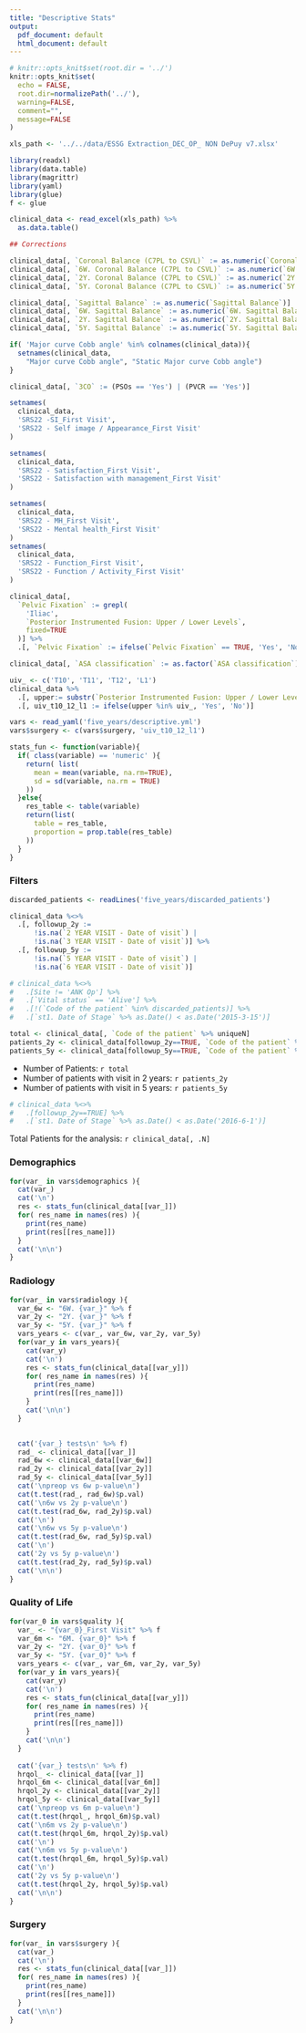```yaml
---
title: "Descriptive Stats"
output:
  pdf_document: default
  html_document: default
---
```


```r
# knitr::opts_knit$set(root.dir = '../')
knitr::opts_knit$set(
  echo = FALSE, 
  root.dir=normalizePath('../'),
  warning=FALSE, 
  comment="",
  message=FALSE
)
```

```r
xls_path <- '../../data/ESSG Extraction_DEC_OP_ NON DePuy v7.xlsx'
```


```r
library(readxl)
library(data.table)
library(magrittr)
library(yaml)
library(glue)
f <- glue

clinical_data <- read_excel(xls_path) %>% 
  as.data.table()
```


```r
## Corrections

clinical_data[, `Coronal Balance (C7PL to CSVL)` := as.numeric(`Coronal Balance (C7PL to CSVL)`)]
clinical_data[, `6W. Coronal Balance (C7PL to CSVL)` := as.numeric(`6W. Coronal Balance (C7PL to CSVL)`)]
clinical_data[, `2Y. Coronal Balance (C7PL to CSVL)` := as.numeric(`2Y. Coronal Balance (C7PL to CSVL)`)]
clinical_data[, `5Y. Coronal Balance (C7PL to CSVL)` := as.numeric(`5Y. Coronal Balance (C7PL to CSVL)`)]

clinical_data[, `Sagittal Balance` := as.numeric(`Sagittal Balance`)]
clinical_data[, `6W. Sagittal Balance` := as.numeric(`6W. Sagittal Balance`)]
clinical_data[, `2Y. Sagittal Balance` := as.numeric(`2Y. Sagittal Balance`)]
clinical_data[, `5Y. Sagittal Balance` := as.numeric(`5Y. Sagittal Balance`)]

```


```r
if( 'Major curve Cobb angle' %in% colnames(clinical_data)){
  setnames(clinical_data, 
    "Major curve Cobb angle", "Static Major curve Cobb angle")
}

clinical_data[, `3CO` := (PSOs == 'Yes') | (PVCR == 'Yes')]

setnames(
  clinical_data, 
  'SRS22 -SI_First Visit', 
  'SRS22 - Self image / Appearance_First Visit'
)

setnames(
  clinical_data, 
  'SRS22 - Satisfaction_First Visit', 
  'SRS22 - Satisfaction with management_First Visit'
)

setnames(
  clinical_data, 
  'SRS22 - MH_First Visit', 
  'SRS22 - Mental health_First Visit'
)
setnames(
  clinical_data, 
  'SRS22 - Function_First Visit', 
  'SRS22 - Function / Activity_First Visit'
)

clinical_data[, 
  `Pelvic Fixation` := grepl(
    'Iliac', 
    `Posterior Instrumented Fusion: Upper / Lower Levels`, 
    fixed=TRUE
  )] %>% 
  .[, `Pelvic Fixation` := ifelse(`Pelvic Fixation` == TRUE, 'Yes', 'No')] 

clinical_data[, `ASA classification` := as.factor(`ASA classification`)]

uiv_ <- c('T10', 'T11', 'T12', 'L1')
clinical_data %>% 
  .[, upper:= substr(`Posterior Instrumented Fusion: Upper / Lower Levels`, 1, 2)] %>% 
  .[, uiv_t10_12_l1 := ifelse(upper %in% uiv_, 'Yes', 'No')]

vars <- read_yaml('five_years/descriptive.yml')
vars$surgery <- c(vars$surgery, 'uiv_t10_12_l1')

stats_fun <- function(variable){
  if( class(variable) == 'numeric' ){
    return( list(
      mean = mean(variable, na.rm=TRUE),
      sd = sd(variable, na.rm = TRUE)
    ))
  }else{
    res_table <- table(variable)
    return(list(
      table = res_table, 
      proportion = prop.table(res_table)
    ))
  }
}

```

### Filters
```r
discarded_patients <- readLines('five_years/discarded_patients')

clinical_data %<>% 
  .[, followup_2y := 
      !is.na(`2 YEAR VISIT - Date of visit`) | 
      !is.na(`3 YEAR VISIT - Date of visit`)] %>% 
  .[, followup_5y := 
      !is.na(`5 YEAR VISIT - Date of visit`) | 
      !is.na(`6 YEAR VISIT - Date of visit`)]

# clinical_data %<>% 
#   .[Site != 'ANK Op'] %>% 
#   .[`Vital status` == 'Alive'] %>% 
#   .[!(`Code of the patient` %in% discarded_patients)] %>% 
#   .[`st1. Date of Stage` %>% as.Date() < as.Date('2015-3-15')]

total <- clinical_data[, `Code of the patient` %>% uniqueN]
patients_2y <- clinical_data[followup_2y==TRUE, `Code of the patient` %>% uniqueN]
patients_5y <- clinical_data[followup_5y==TRUE, `Code of the patient` %>% uniqueN]
```


- Number of Patients: `r total`
- Number of patients with visit in 2 years: `r patients_2y`
- Number of patients with visit in 5 years: `r patients_5y`

<!-- We finally stick to those with 2y FU -->
<!-- ```{r} -->
<!-- clinical_data %<>%  -->
<!--   .[followup_2y==TRUE] -->
<!-- ``` -->


```r
# clinical_data %<>%
#   .[followup_2y==TRUE] %>%
#   .[`st1. Date of Stage` %>% as.Date() < as.Date('2016-6-1')]
```

Total Patients for the analysis: `r clinical_data[, .N]`

### Demographics
```r
for(var_ in vars$demographics ){
  cat(var_)
  cat('\n')
  res <- stats_fun(clinical_data[[var_]])
  for( res_name in names(res) ){
    print(res_name)
    print(res[[res_name]])
  }
  cat('\n\n')
}
```


### Radiology
```r
for(var_ in vars$radiology ){
  var_6w <- "6W. {var_}" %>% f
  var_2y <- "2Y. {var_}" %>% f
  var_5y <- "5Y. {var_}" %>% f
  vars_years <- c(var_, var_6w, var_2y, var_5y)
  for(var_y in vars_years){
    cat(var_y)
    cat('\n')
    res <- stats_fun(clinical_data[[var_y]])
    for( res_name in names(res) ){
      print(res_name)
      print(res[[res_name]])
    }
    cat('\n\n')
  }

    
  cat('{var_} tests\n' %>% f)
  rad_ <- clinical_data[[var_]]
  rad_6w <- clinical_data[[var_6w]]
  rad_2y <- clinical_data[[var_2y]]
  rad_5y <- clinical_data[[var_5y]]
  cat('\npreop vs 6w p-value\n')
  cat(t.test(rad_, rad_6w)$p.val)
  cat('\n6w vs 2y p-value\n')
  cat(t.test(rad_6w, rad_2y)$p.val)
  cat('\n')
  cat('\n6w vs 5y p-value\n')
  cat(t.test(rad_6w, rad_5y)$p.val)
  cat('\n')
  cat('2y vs 5y p-value\n')
  cat(t.test(rad_2y, rad_5y)$p.val)
  cat('\n\n')
}
```


### Quality of Life
```r
for(var_0 in vars$quality ){
  var_ <- "{var_0}_First Visit" %>% f
  var_6m <- "6M. {var_0}" %>% f
  var_2y <- "2Y. {var_0}" %>% f
  var_5y <- "5Y. {var_0}" %>% f
  vars_years <- c(var_, var_6m, var_2y, var_5y)
  for(var_y in vars_years){
    cat(var_y)
    cat('\n')
    res <- stats_fun(clinical_data[[var_y]])
    for( res_name in names(res) ){
      print(res_name)
      print(res[[res_name]])
    }
    cat('\n\n')
  }
  
  cat('{var_} tests\n' %>% f)
  hrqol_ <- clinical_data[[var_]]
  hrqol_6m <- clinical_data[[var_6m]]
  hrqol_2y <- clinical_data[[var_2y]]
  hrqol_5y <- clinical_data[[var_5y]]
  cat('\npreop vs 6m p-value\n')
  cat(t.test(hrqol_, hrqol_6m)$p.val)
  cat('\n6m vs 2y p-value\n')
  cat(t.test(hrqol_6m, hrqol_2y)$p.val)
  cat('\n')
  cat('\n6m vs 5y p-value\n')
  cat(t.test(hrqol_6m, hrqol_5y)$p.val)
  cat('\n')
  cat('2y vs 5y p-value\n')
  cat(t.test(hrqol_2y, hrqol_5y)$p.val)
  cat('\n\n')
}
```


### Surgery
```r
for(var_ in vars$surgery ){
  cat(var_)
  cat('\n')
  res <- stats_fun(clinical_data[[var_]])
  for( res_name in names(res) ){
    print(res_name)
    print(res[[res_name]])
  }
  cat('\n\n')
}
```
